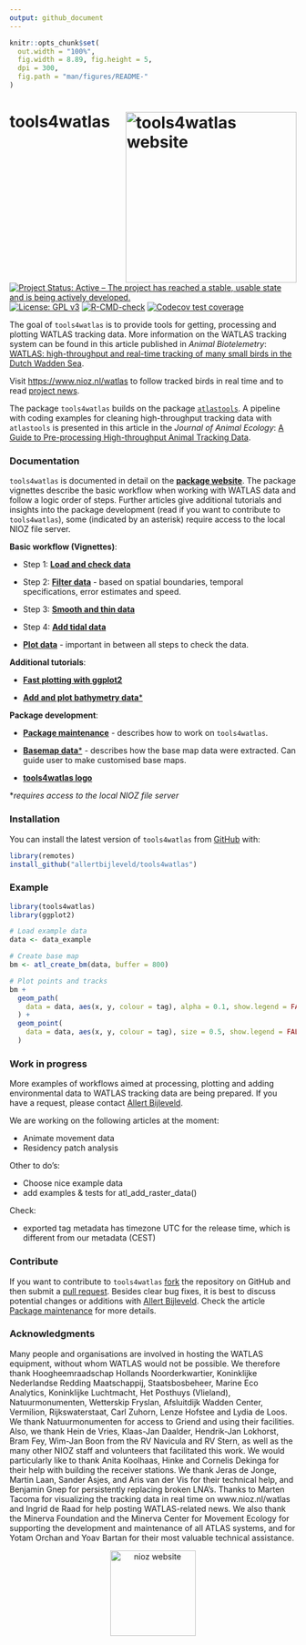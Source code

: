```yaml
---
output: github_document
---
```


<!-- README.md is generated from README.Rmd. Please edit that file -->

```r
knitr::opts_chunk$set(
  out.width = "100%",
  fig.width = 8.89, fig.height = 5,
  dpi = 300,
  fig.path = "man/figures/README-"
)
```

# tools4watlas <a href="https://allertbijleveld.github.io/tools4watlas/g"><img src="man/figures/logo.png" align="right" height="300" alt="tools4watlas website" /></a>

<!-- badges: start -->
[![Project Status: Active – The project has reached a stable, usable state and is being actively developed.](http://www.repostatus.org/badges/latest/active.svg)](http://www.repostatus.org/#active)
[![License: GPL v3](https://img.shields.io/badge/License-GPL%20v3-blue.svg)](https://www.gnu.org/licenses/gpl-3.0)
[![R-CMD-check](https://github.com/allertbijleveld/tools4watlas/actions/workflows/R-CMD-check.yaml/badge.svg)](https://github.com/allertbijleveld/tools4watlas/actions/workflows/R-CMD-check.yaml)
[![Codecov test coverage](https://codecov.io/gh/allertbijleveld/tools4watlas/graph/badge.svg)](https://app.codecov.io/gh/allertbijleveld/tools4watlas)
<!-- badges: end -->

The goal of `tools4watlas` is to provide tools for getting, processing and plotting WATLAS tracking data. More information on the WATLAS tracking system can be found in this article published in *Animal Biotelemetry*: [WATLAS: high-throughput and real-time tracking of many small birds in the Dutch Wadden Sea](https://doi.org/10.1186/s40317-022-00307-w). 

Visit <https://www.nioz.nl/watlas> to follow tracked birds in real time and to read [project news](https://www.nioz.nl/en/about/cos/coastal-movement-ecology/shorebird-tracking/watlas-tracking-regional-movements/watlas-news-archive).

The package `tools4watlas` builds on the package [`atlastools`](https://github.com/pratikunterwegs/atlastools). A pipeline with coding examples for cleaning high-throughput tracking data with `atlastools` is presented in this article in the *Journal of Animal Ecology*: [A Guide to Pre-processing High-throughput Animal Tracking Data](https://doi.org/10.1111/1365-2656.13610).

### **Documentation**

`tools4watlas` is documented in detail on the [**package website**](https://allertbijleveld.github.io/tools4watlas/). The package vignettes describe the basic workflow when working with WATLAS data and follow a logic order of steps. Further articles give additional tutorials and insights into the package development (read if you want to contribute to `tools4watlas`), some (indicated by an asterisk) require access to the local NIOZ file server.

**Basic workflow (Vignettes)**:

   - Step 1: [**Load and check data**](https://allertbijleveld.github.io/tools4watlas/articles/load_and_check_data.html)
   
   - Step 2: [**Filter data**](https://allertbijleveld.github.io/tools4watlas/articles/filter_data.html) - 
  based on spatial boundaries, temporal specifications, error estimates and speed.

   - Step 3: [**Smooth and thin data**](https://allertbijleveld.github.io/tools4watlas/articles/smooth_and_thin_data.html)

   - Step 4: [**Add tidal data**](https://allertbijleveld.github.io/tools4watlas/articles/add_tidal_data.html)
  
   - [**Plot
   data**](https://allertbijleveld.github.io/tools4watlas/articles/plot_data.html) -
   important in between all steps to check the data.

**Additional tutorials**:

  - [**Fast plotting with ggplot2**](https://allertbijleveld.github.io/tools4watlas/articles/additional_tutorials/fast_plotting.html)

  - [**Add and plot bathymetry data***](https://allertbijleveld.github.io/tools4watlas/articles/additional_tutorials/add_and_plot_bathymetry_data.html)

**Package development**:

  - [**Package maintenance**](https://allertbijleveld.github.io/tools4watlas/articles/package_development/package_maintenance.html) - describes how to work on `tools4watlas`.

  - [**Basemap data***](https://allertbijleveld.github.io/tools4watlas/articles/package_development/basemap_data.html) - 
  describes how the base map data were extracted. Can guide user to make customised base maps.

  - [**tools4watlas logo**](https://allertbijleveld.github.io/tools4watlas/articles/package_development/package_logo.html)

*_requires access to the local NIOZ file server_

### **Installation**

You can install the latest version of `tools4watlas` from [GitHub](https://github.com/allertbijleveld/tools4watlas) with:

```r
library(remotes)
install_github("allertbijleveld/tools4watlas")
```

### **Example**

```r
library(tools4watlas)
library(ggplot2)

# Load example data
data <- data_example

# Create base map
bm <- atl_create_bm(data, buffer = 800)

# Plot points and tracks
bm +
  geom_path(
    data = data, aes(x, y, colour = tag), alpha = 0.1, show.legend = FALSE
  ) +
  geom_point(
    data = data, aes(x, y, colour = tag), size = 0.5, show.legend = FALSE
  )
```

### **Work in progress**

More examples of workflows aimed at processing, plotting and adding environmental data to WATLAS tracking data are being prepared. If you have a request, please contact [Allert Bijleveld](mailto:allert.bijleveld@nioz.nl). 

We are working on the following articles at the moment:

- Animate movement data
- Residency patch analysis

Other to do's:

- Choose nice example data
- add examples & tests for atl_add_raster_data()

Check:

- exported tag metadata has timezone UTC for the release time, which is different from our metadata (CEST)

### **Contribute**

If you want to contribute to `tools4watlas` [fork](https://docs.github.com/en/pull-requests/collaborating-with-pull-requests/working-with-forks/fork-a-repo) the repository on GitHub and then submit a [pull request](https://docs.github.com/en/pull-requests/collaborating-with-pull-requests/proposing-changes-to-your-work-with-pull-requests/about-pull-requests). Besides clear bug fixes, it is best to discuss potential changes or additions with [Allert Bijleveld](mailto:allert.bijleveld@nioz.nl). Check the article [Package maintenance](https://allertbijleveld.github.io/tools4watlas/articles/package_development/package_maintenance.html) for more details.

### **Acknowledgments**

Many people and organisations are involved in hosting the WATLAS equipment, without whom WATLAS would not be possible. We therefore thank Hoogheemraadschap Hollands Noorderkwartier, Koninklijke Nederlandse Redding Maatschappij, Staatsbosbeheer, Marine Eco Analytics, Koninklijke Luchtmacht, Het Posthuys (Vlieland), Natuurmonumenten, Wetterskip Fryslan, Afsluitdijk Wadden Center, Vermilion, Rijkswaterstaat, Carl Zuhorn, Lenze Hofstee and Lydia de Loos. We thank Natuurmonumenten for access to Griend and using their facilities. Also, we thank Hein de Vries, Klaas-Jan Daalder, Hendrik-Jan Lokhorst, Bram Fey, Wim-Jan Boon from the RV Navicula and RV Stern, as well as the many other NIOZ staff and volunteers that facilitated this work. We would particularly like to thank Anita Koolhaas, Hinke and Cornelis Dekinga for their help with building the receiver stations. We thank Jeras de Jonge, Martin Laan, Sander Asjes, and Aris van der Vis for their technical help, and Benjamin Gnep for persistently replacing broken LNA’s. Thanks to Marten Tacoma for visualizing the tracking data in real time on www.nioz.nl/watlas and Ingrid de Raad for help posting WATLAS-related news. We also thank the Minerva Foundation and the Minerva Center for Movement Ecology for supporting the development and maintenance of all ATLAS systems, and for Yotam Orchan and Yoav Bartan for their most valuable technical assistance.


<p align="middle">
    <a href="https://www.nioz.nl/en">
        <img src="man/figures/NIOZ_logo_ENG_RGB.png" align="middle" height="150" alt="nioz website" />
    </a>
</p>

